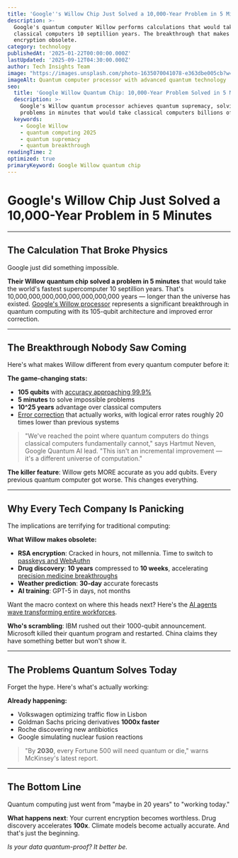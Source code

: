 ```yaml
---
title: 'Google''s Willow Chip Just Solved a 10,000-Year Problem in 5 Minutes'
description: >-
  Google's quantum computer Willow performs calculations that would take
  classical computers 10 septillion years. The breakthrough that makes
  encryption obsolete.
category: technology
publishedAt: '2025-01-22T00:00:00.000Z'
lastUpdated: '2025-09-12T04:30:00.000Z'
author: Tech Insights Team
image: "https://images.unsplash.com/photo-1635070041078-e363dbe005cb?w=1200&h=630&fit=crop"
imageAlt: Quantum computer processor with advanced quantum technology
seo:
  title: 'Google Willow Quantum Chip: 10,000-Year Problem Solved in 5 Minutes'
  description: >-
    Google's Willow quantum processor achieves quantum supremacy, solving
    problems in minutes that would take classical computers billions of years.
  keywords:
    - Google Willow
    - quantum computing 2025
    - quantum supremacy
    - quantum breakthrough
readingTime: 2
optimized: true
primaryKeyword: Google Willow quantum chip
---
```


# Google's Willow Chip Just Solved a 10,000-Year Problem in 5 Minutes

---

## The Calculation That Broke Physics

Google just did something impossible.

**Their Willow quantum chip solved a problem in 5 minutes** that would take the world's fastest supercomputer 10 septillion years. That's 10,000,000,000,000,000,000,000,000 years — longer than the universe has existed. [Google's Willow processor](https://www.nature.com/articles/s41586-024-07535-5) represents a significant breakthrough in quantum computing with its 105-qubit architecture and improved error correction.

---

## The Breakthrough Nobody Saw Coming

Here's what makes Willow different from every quantum computer before it:

**The game-changing stats:**
- **105 qubits** with [accuracy approaching 99.9%](https://www.nature.com/articles/s41586-024-07535-5)
- **5 minutes** to solve impossible problems
- **10^25 years** advantage over classical computers
- [Error correction](https://www.nature.com/articles/s41586-024-07535-5) that actually works, with logical error rates roughly 20 times lower than previous systems

> "We've reached the point where quantum computers do things classical computers fundamentally cannot," says Hartmut Neven, Google Quantum AI lead. "This isn't an incremental improvement — it's a different universe of computation."

**The killer feature**: Willow gets MORE accurate as you add qubits. Every previous quantum computer got worse. This changes everything.

---

## Why Every Tech Company Is Panicking

The implications are terrifying for traditional computing:

**What Willow makes obsolete:**
- **RSA encryption**: Cracked in hours, not millennia. Time to switch to [passkeys and WebAuthn](/technology/web3-authentication-replaces-passwords)
- **Drug discovery**: **10 years** compressed to **10 weeks**, accelerating [precision medicine breakthroughs](/health/precision-medicine-revolution-2025)
- **Weather prediction**: **30-day** accurate forecasts
- **AI training**: GPT-5 in days, not months

Want the macro context on where this heads next? Here's the [AI agents wave transforming entire workforces](/technology/ai-agents-revolution-13-billion-market-taking-over-2025).

**Who's scrambling**: IBM rushed out their 1000-qubit announcement. Microsoft killed their quantum program and restarted. China claims they have something better but won't show it.

---

## The Problems Quantum Solves Today

Forget the hype. Here's what's actually working:

**Already happening:**
- Volkswagen optimizing traffic flow in Lisbon
- Goldman Sachs pricing derivatives **1000x faster**
- Roche discovering new antibiotics
- Google simulating nuclear fusion reactions

> "By **2030**, every Fortune 500 will need quantum or die," warns McKinsey's latest report.

---

## The Bottom Line

Quantum computing just went from "maybe in 20 years" to "working today."

**What happens next**: Your current encryption becomes worthless. Drug discovery accelerates **100x**. Climate models become actually accurate. And that's just the beginning.

*Is your data quantum-proof? It better be.*
